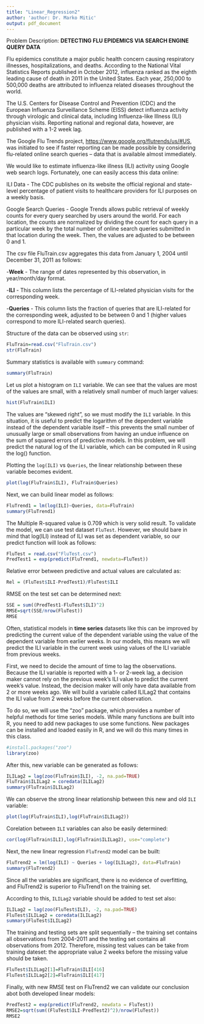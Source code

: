 ```yaml
---
title: "Linear_Regression2"
author: 'author: Dr. Marko Mitic'
output: pdf_document
---
```

Problem Description: **DETECTING FLU EPIDEMICS VIA SEARCH ENGINE QUERY DATA **

Flu epidemics constitute a major public health concern causing respiratory illnesses, hospitalizations, and deaths. According to the National Vital Statistics Reports published in October 2012, influenza ranked as the eighth leading cause of death in 2011 in the United States. Each year, 250,000 to 500,000 deaths are attributed to influenza related diseases throughout the world.

The U.S. Centers for Disease Control and Prevention (CDC) and the European Influenza Surveillance Scheme (EISS) detect influenza activity through virologic and clinical data, including Influenza-like Illness (ILI) physician visits. Reporting national and regional data, however, are published with a 1-2 week lag.

The Google Flu Trends project, <https://www.google.org/flutrends/us/#US>, was initiated to see if faster reporting can be made possible by considering flu-related online search queries -- data that is available almost immediately.

We would like to estimate influenza-like illness (ILI) activity using Google web search logs. Fortunately, one can easily access this data online:

ILI Data - The CDC publishes on its website the official regional and state-level percentage of patient visits to healthcare providers for ILI purposes on a weekly basis.

Google Search Queries - Google Trends allows public retrieval of weekly counts for every query searched by users around the world. For each location, the counts are normalized by dividing the count for each query in a particular week by the total number of online search queries submitted in that location during the week. Then, the values are adjusted to be between 0 and 1.

The csv file FluTrain.csv aggregates this data from January 1, 2004 until December 31, 2011 as follows:

-**Week** - The range of dates represented by this observation, in year/month/day format.

-**ILI** - This column lists the percentage of ILI-related physician visits for the corresponding week.

-**Queries** - This column lists the fraction of queries that are ILI-related for the corresponding week, adjusted to be between 0 and 1 (higher values correspond to more ILI-related search queries).

Structure of the data can be observed using `str`:

```r
FluTrain=read.csv("FluTrain.csv")
str(FluTrain)
```

Summary statistics is available with `summary` command:

```r
summary(FluTrain)
```

Let us plot a histogram on `ILI` variable. We can see that the values are most of the values are small, with a relatively small number of much larger values:

```r
hist(FluTrain$ILI)
```

The values are "skewed right", so we must modify the `ILI` variable. In this situation, it is useful to predict the logarithm of the dependent variable instead of the dependent variable itself -- this prevents the small number of unusually large or small observations from having an undue influence on the sum of squared errors of predictive models. In this problem, we will predict the natural log of the ILI variable, which can be computed in R using the log() function.

Plotting the `log(ILI)` vs `Queries`, the linear relationship between these variable becomes evident.

```r
plot(log(FluTrain$ILI), FluTrain$Queries)
```

Next, we can build linear model as follows:

```r
FluTrend1 = lm(log(ILI)~Queries, data=FluTrain)
summary(FluTrend1)
```
The Multiple R-squared value is 0.709 which is very solid result. To validate the model, we can use test dataset `FluTest`. However, we should bare in mind that log(ILI) instead of ILI was set as dependent variable, so our predict function will look as follows:

```r
FluTest = read.csv("FluTest.csv")
PredTest1 = exp(predict(FluTrend1, newdata=FluTest))
```

Relative error between predictive and actual values are calculated as:

```r
Rel = (FluTest$ILI-PredTest1)/FluTest$ILI
```

RMSE on the test set can be determined next:

```r
SSE = sum((PredTest1-FluTest$ILI)^2)
RMSE=sqrt(SSE/nrow(FluTest))
RMSE
```

Often, statistical models in **time series** datasets like this can be improved by predicting the current value of the dependent variable using the value of the dependent variable from earlier weeks. In our models, this means we will predict the ILI variable in the current week using values of the ILI variable from previous weeks.

First, we need to decide the amount of time to lag the observations. Because the ILI variable is reported with a 1- or 2-week lag, a decision maker cannot rely on the previous week's ILI value to predict the current week's value. Instead, the decision maker will only have data available from 2 or more weeks ago. We will build a variable called ILILag2 that contains the ILI value from 2 weeks before the current observation.

To do so, we will use the "zoo" package, which provides a number of helpful methods for time series models. While many functions are built into R, you need to add new packages to use some functions. New packages can be installed and loaded easily in R, and we will do this many times in this class. 

```r
#install.packages("zoo")
library(zoo)
```

After this, new variable can be generated as follows:

```r
ILILag2 = lag(zoo(FluTrain$ILI), -2, na.pad=TRUE)
FluTrain$ILILag2 = coredata(ILILag2)
summary(FluTrain$ILILag2)
```

We can observe the strong linear relationship between this new and old `ILI` variable:

```r
plot(log(FluTrain$ILI),log(FluTrain$ILILag2))
```

Corelation between `ILI` variables can also be easily determined:

```r
cor(log(FluTrain$ILI),log(FluTrain$ILILag2), use="complete")
```

Next, the new linear regression `FluTrend2` model can be built:

```r
FluTrend2 = lm(log(ILI) ~ Queries + log(ILILag2), data=FluTrain)
summary(FluTrend2)
```

Since all the variables are significant, there is no evidence of overfitting, and FluTrend2 is superior to FluTrend1 on the training set.

According to this, `ILILag2` variable should be added to test set also:

```r
ILILag2 = lag(zoo(FluTest$ILI), -2, na.pad=TRUE)
FluTest$ILILag2 = coredata(ILILag2)
summary(FluTest$ILILag2)
```

The training and testing sets are split sequentially -- the training set contains all observations from 2004-2011 and the testing set contains all observations from 2012. Therefore, missing test values can be take from training dateset: the appropriate value 2 weeks before the missing value should be taken.

```r
FluTest$ILILag2[1]=FluTrain$ILI[416]
FluTest$ILILag2[2]=FluTrain$ILI[417]
```

Finally, with new RMSE test on FluTrend2 we can validate our conclusion abot both developed linear models:

```r
PredTest2 = exp(predict(FluTrend2, newdata = FluTest))
RMSE2=sqrt(sum((FluTest$ILI-PredTest2)^2)/nrow(FluTest))
RMSE2
```